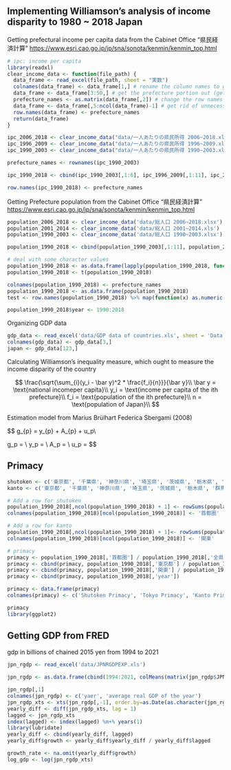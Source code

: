 ## Implementing Williamson's analysis of income disparity to 1980 \~ 2018 Japan

Getting prefectural income per capita data from the Cabinet Office "県民経済計算" <https://www.esri.cao.go.jp/jp/sna/sonota/kenmin/kenmin_top.html>

```r
# ipc: income per capita
library(readxl)
clear_income_data <- function(file_path) {
  data_frame <- read_excel(file_path, sheet = "実数")
  colnames(data_frame) <- data_frame[1,] # rename the column names to gregoric years
  data_frame <- data_frame[3:50,] # get the prefecture portion out (get rid of other measures)
  prefecture_names <- as.matrix(data_frame[,2]) # change the row names to prefecture names
  data_frame <- data_frame[,5:ncol(data_frame)-1] # get rid of unnecessary columns (prefecture number and stuff)
  row.names(data_frame) <- prefecture_names
  return(data_frame)
}

ipc_2006_2018 <- clear_income_data("data/一人あたりの県民所得 2006~2018.xlsx")
ipc_1996_2009 <- clear_income_data("data/一人あたりの県民所得 1996~2009.xls")
ipc_1990_2003 <- clear_income_data("data/一人あたりの県民所得 1990~2003.xls")

prefecture_names <- rownames(ipc_1990_2003)

ipc_1990_2018 <- cbind(ipc_1990_2003[,1:6], ipc_1996_2009[,1:11], ipc_2006_2018)

row.names(ipc_1990_2018) <- prefecture_names
```

Getting Prefecture population from the Cabinet Office "県民経済計算" <https://www.esri.cao.go.jp/jp/sna/sonota/kenmin/kenmin_top.html>

```r
population_2006_2018 <- clear_income_data('data/総人口 2006~2018.xlsx')
population_2001_2014 <- clear_income_data('data/総人口 2001~2014.xls')
population_1990_2003 <- clear_income_data('data/総人口 1990~2003.xlsx')

population_1990_2018 <- cbind(population_1990_2003[,1:11], population_2001_2014[,1:5] ,population_2006_2018)

# deal with some character values
population_1990_2018 <- as.data.frame(lapply(population_1990_2018, function(x) as.numeric(as.character(x))))
population_1990_2018 <- t(population_1990_2018)

colnames(population_1990_2018) <- prefecture_names
population_1990_2018 <- as.data.frame(population_1990_2018)
test <- row.names(population_1990_2018) %>% map(function(x) as.numeric(substring(x, 2)))

population_1990_2018$year <- 1990:2018
```

Organizing GDP data
```r
gdp_data <- read_excel('data/GDP data of countries.xls', sheet = 'Data')
colnames(gdp_data) <- gdp_data[3,]
japan <- gdp_data[123,]
```

Calculating Williamson's inequality measure, which ought to measure the income disparity of the country

$$
\frac{\sqrt{\sum_{i}(y_i - \bar y)^2 * \frac{f_i}{n}}}{\bar y}\\
\bar y = \text{national incomeper capita}\\
y_i = \text{income per capita of the ith prefecture}\\
f_i = \text{population of the ith prefecture}\\
n = \text{population of Japan}\\
$$

Estimation model from Marius Brülhart Federica Sbergami (2008)

$$
g_{p} = \alpha y_{p} + \beta A_{p} + u_p\\

g_p = \text{average GDP growth of Japan over period p}\\
y_p = \text{log initial GDP of that period}\\
A_p = \text{primacy at the beginning of the period}\\
u_p = \text{error term}
$$

## Primacy
```r
shutoken <- c('東京都', '千葉県', '神奈川県', '埼玉県', '茨城県', '栃木県', '群馬県', '山梨県')
kanto <- c('東京都', '千葉県', '神奈川県', '埼玉県', '茨城県', '栃木県', '群馬県')

# Add a row for shutoken
population_1990_2018[,ncol(population_1990_2018) + 1] <- rowSums(population_1990_2018[,shutoken])
colnames(population_1990_2018)[ncol(population_1990_2018)] <- '首都圏'

# Add a row for kanto
population_1990_2018[,ncol(population_1990_2018) + 1]<- rowSums(population_1990_2018[,kanto])
colnames(population_1990_2018)[ncol(population_1990_2018)] <- '関東'

# primacy
primacy <- population_1990_2018[,'首都圏'] / population_1990_2018[,'全県計']
primacy <- cbind(primacy, population_1990_2018[,'東京都'] / population_1990_2018[,'全県計'])
primacy <- cbind(primacy, population_1990_2018[,'関東'] / population_1990_2018[,'全県計'])
primacy <- cbind(primacy, population_1990_2018[,'year'])

primacy <- data.frame(primacy)
colnames(primacy) <- c('Shutoken Primacy', 'Tokyo Primacy', 'Kanto Primacy', 'year')

primacy
library(ggplot2)
```

## Getting GDP from FRED
gdp in billions of chained 2015 yen from 1994 to 2021
```r
jpn_rgdp <- read_excel('data/JPNRGDPEXP.xls')

jpn_rgdp <- as.data.frame(cbind(1994:2021, colMeans(matrix(jpn_rgdp$JPNRGDPEXP, nrow=4))))

jpn_rgdp[,1]
colnames(jpn_rgdp) <- c('yaer', 'average real GDP of the year')
jpn_rgdp_xts <- xts(jpn_rgdp[,-1], order.by=as.Date(as.character(jpn_rgdp[,1]), "%Y"))
yearly_diff <- diff(jpn_rgdp_xts, lag = 1)
lagged <- jpn_rgdp_xts
index(lagged) <- index(lagged) %m+% years(1)
library(lubridate)
yearly_diff <- cbind(yearly_diff, lagged)
yearly_diff$growth <- yearly_diff$yearly_diff / yearly_diff$lagged

growth_rate <- na.omit(yearly_diff$growth)
log_gdp <- log(jpn_rgdp_xts)
```

